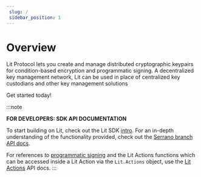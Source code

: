 ```yaml
--- 
 slug: /
 sidebar_position: 1
--- 
```


# Overview

Lit Protocol lets you create and manage distributed cryptographic keypairs for condition-based encryption and programmatic signing. A decentralized key management network, Lit can be used in place of centralized key custodians and other key management solutions

Get started today!

:::note

**FOR DEVELOPERS: SDK API DOCUMENTATION**

To start building on Lit, check out the Lit SDK [intro](/SDK/intro.mdx). For an in-depth understanding of the functionality provided, check out the [Serrano branch API docs](https://serrano-sdk-docs.litprotocol.com/#welcome). 

For references to [programmatic signing](/coreConcepts/LitActionsAndPKPs/intro.md) and the Lit Actions functions which can be accessed inside a Lit Action via the `Lit.Actions` object, use the [Lit Actions](http://actions-docs.litprotocol.com/) API docs.
:::
<QuickStartSection title="Quick Start"></QuickStartSection>
<CoreConceptsSection title="Core Concepts"></CoreConceptsSection>
<LearnCodeSection title="Learn through Code"></LearnCodeSection>
<EcosystemSection title="Explore the Lit Ecosystem"></EcosystemSection>
